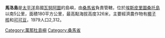 {{Coord|15|41|S|167|10|E|region:VU_type:isle_source:dewiki|display=title}}

'''馬洛島'''是[[太平洋|太平洋]]島國[[瓦努阿圖|瓦努阿圖]]的島嶼，由[[桑馬省|桑馬省]]負責管轄，位於[[埃斯皮里圖桑托島|埃斯皮里圖桑托島]]以南5公里，面積180平方公里，最高點海拔高度326米，主要經濟農作物有[[椰子核|椰子核]]和[[可可豆|可可豆]]，1979人口2,312。

{{Vanuatu-geo-stub}}
[[Category:萬那杜島嶼|Category:萬那杜島嶼]]
[[Category:桑馬省|Category:桑馬省]]